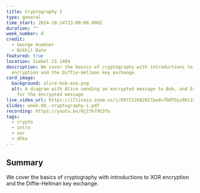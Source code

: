 ```yaml
---
title: Cryptography I
type: general
time_start: 2024-10-24T23:00:00.000Z
duration: ""
week_number: 8
credit:
  - George Huebner
  - Nikhil Date
featured: true
location: Siebel CS 1404
description: We cover the basics of cryptography with introductions to XOR
  encryption and the Diffie-Hellman key exchange.
card_image:
  background: alice-bob-eve.png
  alt: A diagram with Alice sending an encrypted message to Bob, and Eve listening
    for the encrypted message
live_video_url: https://illinois.zoom.us/j/89723268201?pwd=7bHTOyz8Ks1VXd6KhlLiKHq0asSO0F.1
slides: week-08_-cryptography-i.pdf
recording: https://youtu.be/8j1Yk79S3fo
tags:
  - crypto
  - intro
  - xor
  - dhke
---
```

## Summary

We cover the basics of cryptography with introductions to XOR encryption and the Diffie-Hellman key exchange.
